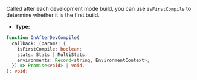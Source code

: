 Called after each development mode build, you can use `isFirstCompile` to determine whether it is the first build.

- **Type:**

```ts
function OnAfterDevCompile(
  callback: (params: {
    isFirstCompile: boolean;
    stats: Stats | MultiStats;
    environments: Record<string, EnvironmentContext>;
  }) => Promise<void> | void,
): void;
```
